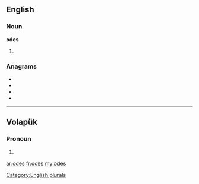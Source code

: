 ==English==

===Noun===
'''odes'''

# {{plural of|[[ode]]}}

===Anagrams===
* {{alphagram|deos}}
* {{l|en|does}}
* {{l|en|dose}}
* {{l|en|SOED}}

[[Category:English plurals]]

----

==Volapük==

===Pronoun===
{{infl|vo|pronoun form}}

# {{inflection of|od||dat|p|lang=vo}}

[[ar:odes]]
[[fr:odes]]
[[my:odes]]